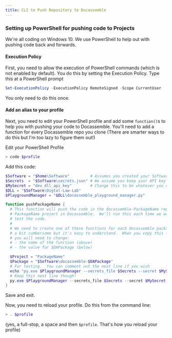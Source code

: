 ```yaml
---
title: CLI to Push Repository to Docassemble
---
```

### Setting up PowerShell for pushing code to Projects
We're all coding on Windows 10.  We use PowerShell to help out with pushing code back and forwards.  

#### Execution Policy
First, you need to allow the execution of PowerShell commands (which is not enabled by default).  You do this by setting the Execution Policy. Type this at a PowerShell prompt
```powershell
Set-ExecutionPolicy -ExecutionPolicy RemoteSigned -Scope CurrentUser
```

You only need to do this once.

#### Add an alias to your profile
Next, you need to edit your PowerShell profile and add some `function()`s to help you with pushing your code to Docassemble.  You'll need to add a function for every Docassemble repo you clone (There are smarter ways to do this but I'm too lazy to figure them out!)

Edit your PowerShell Profile
```powershell
> code $profile
```

Add this code:
```powershell title="Microsoft.PowerShell_profile.ps1"
$Software = "$home\Software"         # Assumes you created your Software directory in your home directory
$Secrets  = "$Software\secrets.json" # We assume you keep your API key in secrets.json in your Software directory
$MySecret = "dev_dll_api_key"        # Change this to be whatever you called your API key when you set up your secrets.json
$DLL = "$Software\Digtal-Law-Lab" 
$PlaygroundManager = "$DLL\docassemble_playground_manager.py"

function pushPackageName {
  # This function will push the code in the docassemble-PackageName repo into the 
  # PackageName project in Docassemble.  We'll run this each time we want to run and/or
  # test the code.
  #
  # We need to create one of these functions for each docassemble package we work on. It's
  # a bit cumbersome but it's easy to understand.  When you copy this function for a new package
  # you will need to change:
  # - the name of the function (above)
  # - the value for $DAPackage (below)

  $Project = "PackageName"
  $Package = "$Software\docassemble-$DAPackage"
  # For testing.  You can comment out the next line if you wish
  echo "py.exe $PlaygroundManager --secrets_file $Secrets --secret $MySecret --push --project $Project --package $Package"
  # Keep this next line though!
  py.exe $PlaygroundManager --secrets_file $Secrets --secret $MySecret --push --project $Project --package $Package
}
```
Save and exit. 

Now, you need to reload your profile.  Do this from the command line:
```powershell
> . $profile
```
(yes, a full-stop, a space and then `$profile`.  That's how you reload your profile)